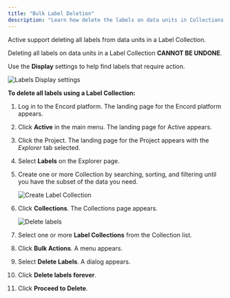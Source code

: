 ```yaml
---
title: "Bulk Label Deletion"
description: "Learn how delete the labels on data units in Collections."
---
```


Active support deleting all labels from data units in a Label Collection.

<Warning>Deleting all labels on data units in a Label Collection **CANNOT BE UNDONE**.</Warning>

<Tip>Use the **Display** settings to help find labels that require action.</Tip>

![Labels Display settings](https://storage.googleapis.com/docs-media.encord.com/static/img/active/active-collections-labels-display.gif)

**To delete all labels using a Label Collection:**

1. Log in to the Encord platform.
   The landing page for the Encord platform appears.

2. Click **Active** in the main menu.
   The landing page for Active appears.

3. Click the Project.
   The landing page for the Project appears with the _Explorer_ tab selected.

4. Select **Labels** on the Explorer page.

5. Create one or more Collection by searching, sorting, and filtering until you have the subset of the data you need.
  
   ![Create Label Collection](https://storage.googleapis.com/docs-media.encord.com/static/img/active/active-collections-labels-delete-labels-create-collection.gif)

6. Click **Collections**.
   The Collections page appears.
  
   ![Delete labels](https://storage.googleapis.com/docs-media.encord.com/static/img/active/active-collections-labels-delete-labels-delete.gif)

7. Select one or more **Label Collections** from the Collection list.

8. Click **Bulk Actions**.
   A menu appears.

9. Select **Delete Labels**.
   A dialog appears.

10. Click **Delete labels forever**.

11. Click **Proceed to Delete**.
